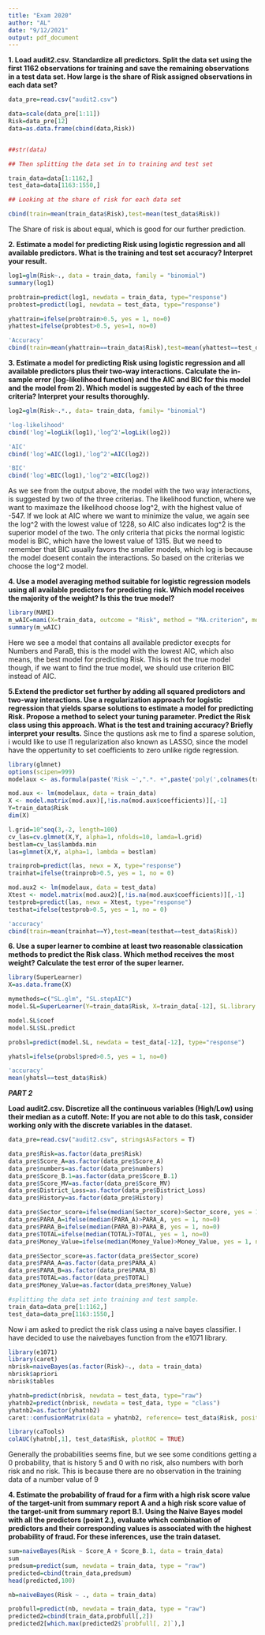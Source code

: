 ---
title: "Exam 2020"
author: "AL"
date: "9/12/2021"
output: pdf_document
---
**1. Load audit2.csv. Standardize all predictors. Split the data set using the first 1162 observations for training and save the remaining observations in a test data set. How large is the share of Risk assigned observations in each data set?**

```{R}
data_pre=read.csv("audit2.csv")

data=scale(data_pre[1:11])
Risk=data_pre[12]
data=as.data.frame(cbind(data,Risk))


##str(data)

## Then splitting the data set in to training and test set

train_data=data[1:1162,]
test_data=data[1163:1550,]

## Looking at the share of risk for each data set

cbind(train=mean(train_data$Risk),test=mean(test_data$Risk))

```

The Share of risk is about equal, which is good for our further prediction. 

**2. Estimate a model for predicting Risk using logistic regression and all available predictors. What is the training and test set accuracy? Interpret your result.**

```{R}
log1=glm(Risk~., data = train_data, family = "binomial")
summary(log1)

probtrain=predict(log1, newdata = train_data, type="response")
probtest=predict(log1, newdata = test_data, type="response")

yhattrain=ifelse(probtrain>0.5, yes = 1, no=0)
yhattest=ifelse(probtest>0.5, yes=1, no=0)

'Accuracy'
cbind(train=mean(yhattrain==train_data$Risk),test=mean(yhattest==test_data$Risk))
```

**3. Estimate a model for predicting Risk using logistic regression and all available predictors plus their two-way interactions. Calculate the in-sample error (log-likelihood function) and the AIC and BIC for this model and the model from 2). Which model is suggested by each of the three criteria? Interpret your results thoroughly.**
```{R}
log2=glm(Risk~.*., data= train_data, family= "binomial")

'log-likelihood'
cbind('log'=logLik(log1),'log^2'=logLik(log2))

'AIC'
cbind('log'=AIC(log1),'log^2'=AIC(log2))

'BIC'
cbind('log'=BIC(log1),'log^2'=BIC(log2))
```

As we see from the output above, the model with the two way interactions, is suggested by two of the three criterias. The likelihood function, where we want to maximaze the likelihood choose log^2, with the highest value of -547. If we look at AIC where we want to minimize the value, we again see the log^2 with the lowest value of 1228, so AIC also indicates log^2 is the superior model of the two. The only criteria that picks the normal logistic model is BIC, which have the lowest value of 1315. But we need to remember that BIC usually favors the smaller models, which log is because the model doesent contain the interactions. So based on the criterias we choose the log^2 model.  

**4. Use a model averaging method suitable for logistic regression models using all available predictors for predicting risk. Which model receives the majority of the weight? Is this the true model?**
```{R}
library(MAMI)
m_wAIC=mami(X=train_data, outcome = "Risk", method = "MA.criterion", model = "binomial", criterion = "AIC")
summary(m_wAIC)


```

Here we see a model that contains all available predictor execpts for Numbers and ParaB, this is the model with the lowest AIC, which also means, the best model for predicting Risk. This is not the true model though, if we want to find the true model, we should use criterion BIC instead of AIC. 

**5.Extend the predictor set further by adding all squared predictors and two-way interactions. Use a regularization approach for logistic regression that yields sparse solutions to estimate a model for predicting Risk. Propose a method to select your tuning parameter. Predict the Risk class using this approach. What is the test and training accuracy? Briefly interpret your results.**
Since the qustions ask me to find a sparese solution, i would like to use l1 regularization also known as LASSO, since the model have the oppertunity to set coefficients to zero unlike rigde regression. 
```{R}
library(glmnet)
options(scipen=999)
modelaux <- as.formula(paste('Risk ~',".*. +",paste('poly(',colnames(train_data[-12]),',2)',collapse = ' + ')))

mod.aux <- lm(modelaux, data = train_data)
X <- model.matrix(mod.aux)[,!is.na(mod.aux$coefficients)][,-1]
Y=train_data$Risk
dim(X) 

l.grid=10^seq(3,-2, length=100)
cv_las=cv.glmnet(X,Y, alpha=1, nfolds=10, lamda=l.grid)
bestlam=cv_las$lambda.min
las=glmnet(X,Y, alpha=1, lambda = bestlam)

trainprob=predict(las, newx = X, type="response")
trainhat=ifelse(trainprob>0.5, yes = 1, no = 0)

mod.aux2 <- lm(modelaux, data = test_data)
Xtest <- model.matrix(mod.aux2)[,!is.na(mod.aux$coefficients)][,-1]
testprob=predict(las, newx = Xtest, type="response")
testhat=ifelse(testprob>0.5, yes = 1, no = 0)

'accuracy'
cbind(train=mean(trainhat==Y),test=mean(testhat==test_data$Risk))
```

**6. Use a super learner to combine at least two reasonable classication methods to predict the Risk class. Which method receives the most weight? Calculate the test error of the super learner.**
```{R}
library(SuperLearner)
X=as.data.frame(X)

mymethods=c("SL.glm", "SL.stepAIC")
model.SL=SuperLearner(Y=train_data$Risk, X=train_data[-12], SL.library = mymethods, family = "binomial", method = "method.NNloglik")

model.SL$coef
model.SL$SL.predict

probsl=predict(model.SL, newdata = test_data[-12], type="response")

yhatsl=ifelse(probsl$pred>0.5, yes = 1, no=0)

'accuracy'
mean(yhatsl==test_data$Risk)
```

***PART 2***

**Load audit2.csv. Discretize all the continuous variables (High/Low) using their median as a cutoff. Note: If you are not able to do this task, consider working only with the discrete variables in the dataset.**
```{R}
data_pre=read.csv("audit2.csv", stringsAsFactors = T)

data_pre$Risk=as.factor(data_pre$Risk)
data_pre$Score_A=as.factor(data_pre$Score_A)
data_pre$numbers=as.factor(data_pre$numbers)
data_pre$Score_B.1=as.factor(data_pre$Score_B.1)
data_pre$Score_MV=as.factor(data_pre$Score_MV)
data_pre$District_Loss=as.factor(data_pre$District_Loss)
data_pre$History=as.factor(data_pre$History)

data_pre$Sector_score=ifelse(median(Sector_score)>Sector_score, yes = 1, no=0)
data_pre$PARA_A=ifelse(median(PARA_A)>PARA_A, yes = 1, no=0)
data_pre$PARA_B=ifelse(median(PARA_B)>PARA_B, yes = 1, no=0)
data_pre$TOTAL=ifelse(median(TOTAL)>TOTAL, yes = 1, no=0)
data_pre$Money_Value=ifelse(median(Money_Value)>Money_Value, yes = 1, no=0)

data_pre$Sector_score=as.factor(data_pre$Sector_score)
data_pre$PARA_A=as.factor(data_pre$PARA_A)
data_pre$PARA_B=as.factor(data_pre$PARA_B)
data_pre$TOTAL=as.factor(data_pre$TOTAL)
data_pre$Money_Value=as.factor(data_pre$Money_Value)

#splitting the data set into training and test sample. 
train_data=data_pre[1:1162,]
test_data=data_pre[1163:1550,]
```

Now i am asked to predict the risk class using a naive bayes classifier. I have decided to use the naivebayes function from the e1071 library.

```{R}
library(e1071)
library(caret)
nbrisk=naiveBayes(as.factor(Risk)~., data = train_data)
nbrisk$apriori
nbrisk$tables

yhatnb=predict(nbrisk, newdata = test_data, type="raw")
yhatnb2=predict(nbrisk, newdata = test_data, type = "class")
yhatnb2=as.factor(yhatnb2)
caret::confusionMatrix(data = yhatnb2, reference= test_data$Risk, positive="1")

library(caTools) 
colAUC(yhatnb[,1], test_data$Risk, plotROC = TRUE) 
```

Generally the probabilities seems fine, but we see some conditions getting a 0 probability, that is history 5 and 0 with no risk, also numbers with borh risk and no risk. This is because there are no observation in the training data of a number value of 9

**4. Estimate the probability of fraud for a firm with a high risk score value of the target-unit from summary report A and a high risk score value of the target-unit from summary report B.1. Using the Naive Bayes model with all the predictors (point 2.), evaluate which combination of predictors and their corresponding values is associated with the highest probability of fraud. For these inferences, use the train dataset.**

```{R}

sum=naiveBayes(Risk ~ Score_A + Score_B.1, data = train_data)
sum
predsum=predict(sum, newdata = train_data, type = "raw")
predicted=cbind(train_data,predsum)
head(predicted,100)

nb=naiveBayes(Risk ~ ., data = train_data)

probfull=predict(nb, newdata = train_data, type = "raw")
predicted2=cbind(train_data,probfull[,2])
predicted2[which.max(predicted2$`probfull[, 2]`),]
```
